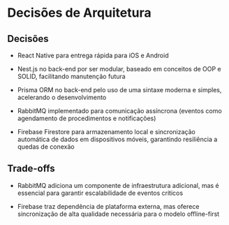 # Decisões de Arquitetura

## Decisões

- React Native para entrega rápida para iOS e Android

- Nest.js no back-end por ser modular, baseado em conceitos de OOP e SOLID, facilitando manutenção futura

- Prisma ORM no back-end pelo uso de uma sintaxe moderna e simples, acelerando o desenvolvimento

- RabbitMQ implementado para comunicação assíncrona (eventos como agendamento de procedimentos e notificações)

- Firebase Firestore para armazenamento local e sincronização automática de dados em dispositivos móveis, garantindo resiliência a quedas de conexão

## Trade-offs

- RabbitMQ adiciona um componente de infraestrutura adicional, mas é essencial para garantir escalabilidade de eventos críticos

- Firebase traz dependência de plataforma externa, mas oferece sincronização de alta qualidade necessária para o modelo offline-first
